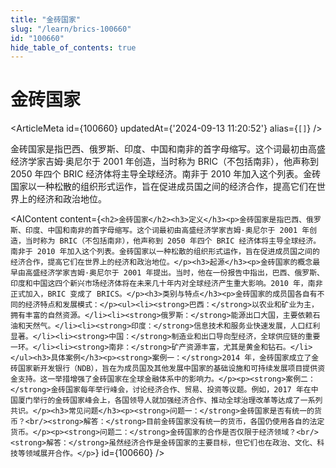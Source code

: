 ```yaml
---
title: "金砖国家"
slug: "/learn/brics-100660"
id: "100660"
hide_table_of_contents: true
---
```



# 金砖国家

<ArticleMeta id={100660} updatedAt={'2024-09-13 11:20:52'} alias={`[]`} />
<div className='border-solid border-b border-t-0 my-4 border-[var(--ifm-color-gray-300)]' />

金砖国家是指巴西、俄罗斯、印度、中国和南非的首字母缩写。这个词最初由高盛经济学家吉姆·奥尼尔于 2001 年创造，当时称为 BRIC（不包括南非），他声称到 2050 年四个 BRIC 经济体将主导全球经济。南非于 2010 年加入这个列表。金砖国家以一种松散的组织形式运作，旨在促进成员国之间的经济合作，提高它们在世界上的经济和政治地位。

<AIContent content={`<h2>金砖国家</h2><h3>定义</h3><p>金砖国家是指巴西、俄罗斯、印度、中国和南非的首字母缩写。这个词最初由高盛经济学家吉姆·奥尼尔于 2001 年创造，当时称为 BRIC（不包括南非），他声称到 2050 年四个 BRIC 经济体将主导全球经济。南非于 2010 年加入这个列表。金砖国家以一种松散的组织形式运作，旨在促进成员国之间的经济合作，提高它们在世界上的经济和政治地位。</p><h3>起源</h3><p>金砖国家的概念最早由高盛经济学家吉姆·奥尼尔于 2001 年提出。当时，他在一份报告中指出，巴西、俄罗斯、印度和中国这四个新兴市场经济体将在未来几十年内对全球经济产生重大影响。2010 年，南非正式加入，BRIC 变成了 BRICS。</p><h3>类别与特点</h3><p>金砖国家的成员国各自有不同的经济特点和发展模式：</p><ul><li><strong>巴西：</strong>以农业和矿业为主，拥有丰富的自然资源。</li><li><strong>俄罗斯：</strong>能源出口大国，主要依赖石油和天然气。</li><li><strong>印度：</strong>信息技术和服务业快速发展，人口红利显著。</li><li><strong>中国：</strong>制造业和出口导向型经济，全球供应链的重要一环。</li><li><strong>南非：</strong>矿产资源丰富，尤其是黄金和钻石。</li></ul><h3>具体案例</h3><p><strong>案例一：</strong>2014 年，金砖国家成立了金砖国家新开发银行（NDB），旨在为成员国及其他发展中国家的基础设施和可持续发展项目提供资金支持。这一举措增强了金砖国家在全球金融体系中的影响力。</p><p><strong>案例二：</strong>金砖国家每年举行峰会，讨论经济合作、贸易、投资等议题。例如，2017 年在中国厦门举行的金砖国家峰会上，各国领导人就加强经济合作、推动全球治理改革等达成了一系列共识。</p><h3>常见问题</h3><p><strong>问题一：</strong>金砖国家是否有统一的货币？<br/><strong>解答：</strong>目前金砖国家没有统一的货币，各国仍使用各自的法定货币。</p><p><strong>问题二：</strong>金砖国家的合作是否仅限于经济领域？<br/><strong>解答：</strong>虽然经济合作是金砖国家的主要目标，但它们也在政治、文化、科技等领域展开合作。</p>`} id={100660} />
